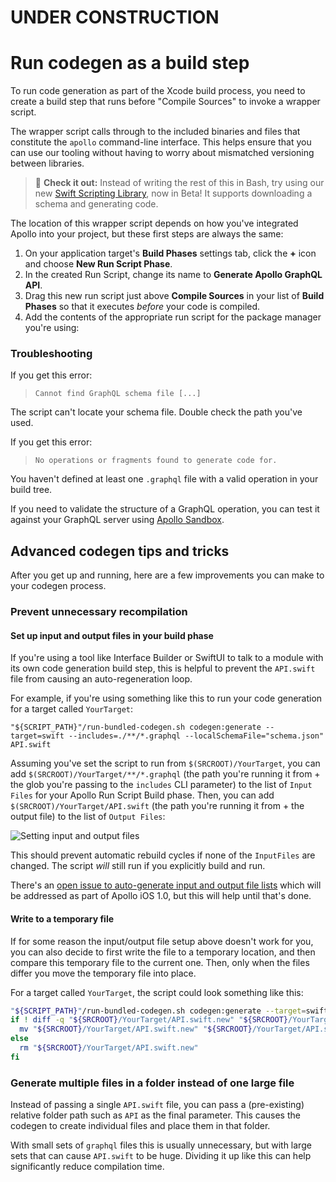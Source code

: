# UNDER CONSTRUCTION

# Run codegen as a build step

To run code generation as part of the Xcode build process, you need to create a build step that runs before "Compile Sources" to invoke a wrapper script.

The wrapper script calls through to the included binaries and files that constitute the `apollo` command-line interface. This helps ensure that you can use our tooling without having to worry about mismatched versioning between libraries.

> 📣 **Check it out:** Instead of writing the rest of this in Bash, try using our new [Swift Scripting Library](./swift-scripting), now in Beta! It supports downloading a schema and generating code.

The location of this wrapper script depends on how you've integrated Apollo into your project, but these first steps are always the same:

1. On your application target's **Build Phases** settings tab, click the **+** icon and choose **New Run Script Phase**.
2. In the created Run Script, change its name to **Generate Apollo GraphQL API**.
3. Drag this new run script just above **Compile Sources** in your list of **Build Phases** so that it executes _before_ your code is compiled.
4. Add the contents of the appropriate run script for the package manager you're using:

<a name="swift-package-manager-run-script" />
<SPMRunScriptPanel />

<a name="cocoapds-run-script" />
<PodsRunScriptPanel />

<a name="carthage-run-script" />
<CarthageRunScriptPanel />


### Troubleshooting

If you get this error:

> `Cannot find GraphQL schema file [...]`

The script can't locate your schema file. Double check the path you've used.

If you get this error:

> `No operations or fragments found to generate code for.`

You haven't defined at least one `.graphql` file with a valid operation in your build tree.

If you need to validate the structure of a GraphQL operation, you can test it against your GraphQL server using [Apollo Sandbox](https://studio.apollographql.com/sandbox).

## Advanced codegen tips and tricks

After you get up and running, here are a few improvements you can make to your codegen process.

### Prevent unnecessary recompilation

#### Set up input and output files in your build phase

If you're using a tool like Interface Builder or SwiftUI to talk to a module with its own code generation build step, this is helpful to prevent the `API.swift` file from causing an auto-regeneration loop.

For example, if you're using something like this to run your code generation for a target called `YourTarget`:

```
"${SCRIPT_PATH}"/run-bundled-codegen.sh codegen:generate --target=swift --includes=./**/*.graphql --localSchemaFile="schema.json" API.swift
```

Assuming you've set the script to run from `$(SRCROOT)/YourTarget`, you can add `$(SRCROOT)/YourTarget/**/*.graphql` (the path you're running it from + the glob you're passing to the `includes` CLI parameter) to the list of `Input Files` for your Apollo Run Script Build phase. Then, you can add `$(SRCROOT)/YourTarget/API.swift` (the path you're running it from + the output file) to the list of `Output Files`:

<img class="screenshot" src="screenshot/input_output_files.png" alt="Setting input and output files" />

This should prevent automatic rebuild cycles if none of the `InputFiles` are changed. The script *will* still run if you explicitly build and run.

There's an [open issue to auto-generate input and output file lists](https://github.com/apollographql/apollo-ios/issues/636) which will be addressed as part of Apollo iOS 1.0, but this will help until that's done.

#### Write to a temporary file

If for some reason the input/output file setup above doesn't work for you, you can also decide to first write the file to a temporary location, and then compare this temporary file to the current one. Then, only when the files differ you move the temporary file into place.

For a target called `YourTarget`, the script could look something like this:

```bash
"${SCRIPT_PATH}"/run-bundled-codegen.sh codegen:generate --target=swift --includes=./**/*.graphql --localSchemaFile="schema.json" "${SRCROOT}/YourTarget/API.swift.new"
if ! diff -q "${SRCROOT}/YourTarget/API.swift.new" "${SRCROOT}/YourTarget/API.swift"; then
  mv "${SRCROOT}/YourTarget/API.swift.new" "${SRCROOT}/YourTarget/API.swift"
else
  rm "${SRCROOT}/YourTarget/API.swift.new"
fi
```

### Generate multiple files in a folder instead of one large file

Instead of passing a single `API.swift` file, you can pass a (pre-existing) relative folder path such as `API` as the final parameter. This causes the codegen to create individual files and place them in that folder.

With small sets of `graphql` files this is usually unnecessary, but with large sets that can cause `API.swift` to be huge. Dividing it up like this can help significantly reduce compilation time.
